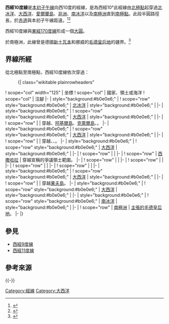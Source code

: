{{NoteTA
|G1=地名
|G2=Toponym
}}
{{Location map-line|lon=-10}}
{{kml}}
'''西經10度線'''是[[本初子午線|本初子午線]]向西10度的經線，是為西經10°此經線由[[北極點|北極點]]起穿過[[北冰洋|北冰洋]]、[[大西洋|大西洋]]、[[愛爾蘭島|愛爾蘭島]]、[[非洲|非洲]]、[[南冰洋|南冰洋]]以及[[南極洲|南極洲]]直到[[南極點|南極點]]。此段半圓路徑長{{convert|20003932|km}}，於[[赤道|赤道]]與本初子午線距{{convert|1113|km}}遠。<ref name="noaa">{{cite web | language =en | url =http://www.ngs.noaa.gov/PUBS_LIB/inverse.pdf | title =Direct and Inverse Solutions of Geodesics on the Ellipsoid with application of nested equation | author =T. Vincenty | date =1975-04 | accessdate =2017-05-17 | archive-date =2013-01-28 | archive-url =https://www.webcitation.org/6DzvSBPa5?url=http://www.ngs.noaa.gov/PUBS_LIB/inverse.pdf | dead-url =no }}</ref><ref name="latlon">{{cite web
 | language = en
 | url = http://www.movable-type.co.uk/scripts/latlong-vincenty.html
 | title = Vincenty formula for distance between two Latitude/Longitude points
 | website = Movable type scripts
 | accessdate = 2017-05-17
 | archive-date = 2013-01-28
 | archive-url = https://www.webcitation.org/6DzvScM3g?url=http://www.movable-type.co.uk/scripts/latlong-vincenty.html
 | dead-url = yes
 }}</ref>

西經10度線與[[東經170度線|東經170度線]]形成一個[[大圓|大圓]]。

於南極洲，此線曾是德國[[新士瓦本|新士瓦本]]和挪威的[[毛德皇后地|毛德皇后地]]的疆界。<ref>{{cite web
 | language = en
 | url = https://www.ancient-code.com/nazi-antarctic-fortress-base-211-and-operation-highjump/
 | title = The Nazi Antarctic Fortress: Base 211 and Operation Highjump
 | website = Ancient Code
 | accessdate = 2017-05-17
 | archive-date = 2020-07-02
 | archive-url = https://web.archive.org/web/20200702013810/https://www.ancient-code.com/nazi-antarctic-fortress-base-211-and-operation-highjump/
 | dead-url = no
 }}</ref>

==界線所經==
從北極點至南極點，西經10度線依次穿過：

:{| class="wikitable plainrowheaders"
! scope="col" width="125" | 坐標
! scope="col" | 國家、領土或海洋
! scope="col" | 注腳
|-
| style="background:#b0e0e6;" | {{Coord|90|0|N|10|0|W|type:waterbody|name=Arctic Ocean}}
! scope="row" style="background:#b0e0e6;" | [[北冰洋|北冰洋]]
| style="background:#b0e0e6;" |
|-
| style="background:#b0e0e6;" | {{Coord|82|12|N|10|0|W|type:waterbody|name=Atlantic Ocean}}
! scope="row" style="background:#b0e0e6;" | [[大西洋|大西洋]]
| style="background:#b0e0e6;" |
|-
| {{Coord|54|19|N|10|0|W|type:country|name=Ireland}}
! scope="row" | {{IRL}}
| 穿越{{le|烏魚半島|Mullet Peninsula}}、[[阿基爾島|阿基爾島]]、[[克萊爾島|克萊爾島]]、{{le|康尼瑪拉|Connemara}}。
|-
| style="background:#b0e0e6;" | {{Coord|53|23|N|10|0|W|type:waterbody|name=Atlantic Ocean}}
! scope="row" style="background:#b0e0e6;" | [[大西洋|大西洋]]
| style="background:#b0e0e6;" |
|-
| {{Coord|52|15|N|10|0|W|type:country|name=Ireland}}
! scope="row" | {{IRL}}
| 穿越{{le|丁格爾半島|Dingle Peninsula}}、{{le|伊萬瑞夫半島|Iveragh Peninsula}}、{{le|貝亞拉半島|Beara Peninsula}}。
|-
| style="background:#b0e0e6;" | {{Coord|51|37|N|10|0|W|type:waterbody|name=Atlantic Ocean}}
! scope="row" style="background:#b0e0e6;" | [[大西洋|大西洋]]
| style="background:#b0e0e6;" |
|-
| {{Coord|29|39|N|10|0|W|type:country|name=Morocco}}
! scope="row" | {{MAR}}
|
|-
| {{Coord|27|40|N|10|0|W|type:country|name=Western Sahara}}
! scope="row" | [[西撒哈拉|西撒哈拉]]
| 穿越{{MAR}}宣稱的爭議領土範圍。
|-
| {{Coord|26|0|N|10|0|W|type:country|name=Mauritania}}
! scope="row" | {{MRT}}
|
|-
| {{Coord|15|21|N|10|0|W|type:country|name=Mali}}
! scope="row" | {{MLI}}
|
|-
| {{Coord|12|7|N|10|0|W|type:country|name=Guinea}}
! scope="row" | {{GIN}}
|
|-
| {{Coord|8|26|N|10|0|W|type:country|name=Liberia}}
! scope="row" | {{LBR}}
|
|-
| style="background:#b0e0e6;" | {{Coord|5|49|N|10|0|W|type:waterbody|name=Atlantic Ocean}}
! scope="row" style="background:#b0e0e6;" | [[大西洋|大西洋]]
| style="background:#b0e0e6;" |
|-
| {{Coord|40|18|S|10|0|W|type:country|name=St Helena}}
! scope="row" | {{SHN}}
| 穿越[[果夫島|果夫島]]。
|-
| style="background:#b0e0e6;" | {{Coord|40|19|S|10|0|W|type:waterbody|name=Atlantic Ocean}}
! scope="row" style="background:#b0e0e6;" | [[大西洋|大西洋]]
| style="background:#b0e0e6;" |
|-
| style="background:#b0e0e6;" | {{Coord|60|0|S|10|0|W|type:waterbody|name=Southern Ocean}}
! scope="row" style="background:#b0e0e6;" | [[南冰洋|南冰洋]]
| style="background:#b0e0e6;" |
|-
| {{Coord|70|50|S|10|0|W|type:country|name=Antarctica}}
! scope="row" | [[南極洲|南極洲]]
| {{NOR}}[[南極領地|主張的]][[毛德皇后地|毛德皇后地]]。
|-
|}

==參見==
*[[西經9度線|西經9度線]]
*[[西經11度線|西經11度線]]

==參考來源==
{{reflist}}

{{-}}
{{geographical coordinates|state=collapsed}}

[[Category:經線|Category:經線]]
[[Category:大西洋|Category:大西洋]]
